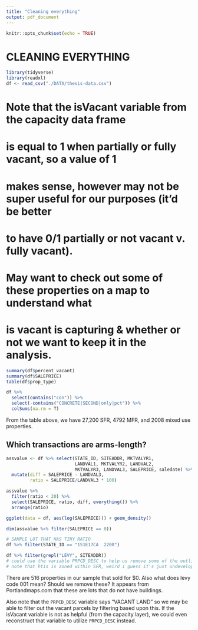 ```yaml
---
title: "Cleaning everything"
output: pdf_document
---
```


```r
knitr::opts_chunk$set(echo = TRUE)
```

# CLEANING EVERYTHING
```r
library(tidyverse)
library(readxl)
df <- read_csv("./DATA/thesis-data.csv")
```

# Note that the isVacant variable from the capacity data frame
# is equal to 1 when partially or fully vacant, so a value of 1
# makes sense, however may not be super useful for our purposes (it'd be better
# to have 0/1 partially or not vacant v. fully vacant).


# May want to check out some of these properties on a map to understand what
# is vacant is capturing & whether or not we want to keep it in the analysis.
```r
summary(df$percent_vacant)
summary(df$SALEPRICE)
table(df$prop_type)

df %>% 
  select(contains("con")) %>%
  select(-contains("CONCRETE|SECOND|only|pct")) %>%
  colSums(na.rm = T)
```



From the table above, we have 27,200 SFR, 4792 MFR, and 2008 mixed use properties.

## Which transactions are arms-length?
```r
assvalue <- df %>% select(STATE_ID, SITEADDR, MKTVALYR1, 
                          LANDVAL1, MKTVALYR2, LANDVAL2, 
                          MKTVALYR3, LANDVAL3, SALEPRICE, saledate) %>%
  mutate(diff = SALEPRICE - LANDVAL3, 
         ratio = SALEPRICE/LANDVAL3 * 100) 

assvalue %>%
  filter(ratio < 20) %>%
  select(SALEPRICE, ratio, diff, everything()) %>%
  arrange(ratio)

ggplot(data = df, aes(log(SALEPRICE))) + geom_density()

dim(assvalue %>% filter(SALEPRICE == 0))

# SAMPLE LOT THAT HAS TINY RATIO
df %>% filter(STATE_ID == "1S1E17CA  2200")

df %>% filter(grepl("LEVY", SITEADDR))
# could use the variable PRPCD_DESC to help us remove some of the outliers
# note that htis is zoned within SFR, weird i guess it's just undeveloped.  
```

There are 516 properties in our sample that sold for $0. Also what does levy code 001 mean? Should we remove these? It appears from Portlandmaps.com that these are lots that do not have buildings. 

Also note that the `PRPCD_DESC` variable says "VACANT LAND" so we may be able to filter out the vacant parcels by filtering based upon this. If the isVacant variable is not as helpful (from  the capacity layer), we could even reconstruct that variable to utilize `PRPCD_DESC` instead. 






